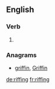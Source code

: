 ==English==

===Verb===
{{head|en}}

# {{present participle of|riff}}

===Anagrams===
* [[griffin#English|griffin]], [[Griffin#English|Griffin]]

[[de:riffing]]
[[fr:riffing]]
